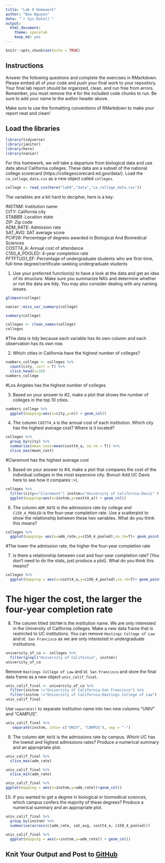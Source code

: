 ```yaml
---
title: "Lab 9 Homework"
author: "Bao Nguyen"
date: "`r Sys.Date()`"
output:
  html_document: 
    theme: spacelab
    keep_md: yes
---
```


```r
knitr::opts_chunk$set(echo = TRUE)
```

## Instructions
Answer the following questions and complete the exercises in RMarkdown. Please embed all of your code and push your final work to your repository. Your final lab report should be organized, clean, and run free from errors. Remember, you must remove the `#` for the included code chunks to run. Be sure to add your name to the author header above.  

Make sure to use the formatting conventions of RMarkdown to make your report neat and clean!  

## Load the libraries
```r
library(tidyverse)
library(janitor)
library(here)
library(naniar)
``` 

For this homework, we will take a departure from biological data and use data about California colleges. These data are a subset of the national college scorecard (https://collegescorecard.ed.gov/data/). Load the `ca_college_data.csv` as a new object called `colleges`.
```r
college <- read_csv(here("lab9","data","ca_college_data.csv"))
```

The variables are a bit hard to decipher, here is a key:  

INSTNM: Institution name  
CITY: California city  
STABBR: Location state  
ZIP: Zip code  
ADM_RATE: Admission rate  
SAT_AVG: SAT average score  
PCIP26: Percentage of degrees awarded in Biological And Biomedical Sciences  
COSTT4_A: Annual cost of attendance  
C150_4_POOLED: 4-year completion rate  
PFTFTUG1_EF: Percentage of undergraduate students who are first-time, full-time degree/certificate-seeking undergraduate students  

1. Use your preferred function(s) to have a look at the data and get an idea of its structure. Make sure you summarize NA's and determine whether or not the data are tidy. You may also consider dealing with any naming issues.
```r
glimpse(college)
```

```r
naniar::miss_var_summary(college)
```

```r
summary(college)
```

```r
colleges <- clean_names(college)
colleges
```

#The data is tidy because each variable has its own column and each observation has its own row.

2. Which cities in California have the highest number of colleges?
```r
numbers_college <- colleges %>% 
  count(city, sort = T) %>% 
  slice_head(n=10)
numbers_college
```

#Los Angeles has the highest number of colleges

3. Based on your answer to #2, make a plot that shows the number of colleges in the top 10 cities.
```r
numbers_college %>% 
  ggplot(mapping=aes(x=city,y=n)) + geom_col()
```

4. The column `COSTT4_A` is the annual cost of each institution. Which city has the highest average cost? Where is it located?
```r
colleges %>% 
  group_by(city) %>% 
  summarise(mean_cost=mean(costt4_a, na.rm = T)) %>% 
  slice_max(mean_cost)
```
#Claremont has the highest average cost

5. Based on your answer to #4, make a plot that compares the cost of the individual colleges in the most expensive city. Bonus! Add UC Davis here to see how it compares :>).
```r
colleges %>% 
  filter(city=="Claremont"| instnm=="University of California-Davis" ) %>% 
  ggplot(mapping=aes(x=instnm,y=costt4_a)) + geom_col() 
```

6. The column `ADM_RATE` is the admissions rate by college and `C150_4_POOLED` is the four-year completion rate. Use a scatterplot to show the relationship between these two variables. What do you think this means?
```r
colleges %>% 
  ggplot(mapping= aes(x=adm_rate,y=c150_4_pooled),na.rm=T)+ geom_point()+geom_smooth()
```

#The lower the admission rate, the higher the four-year completion rate

7. Is there a relationship between cost and four-year completion rate? (You don't need to do the stats, just produce a plot). What do you think this means?
```r
colleges %>% 
  ggplot(mapping = aes(x=costt4_a,y=c150_4_pooled),na.rm=T)+ geom_point()+ geom_smooth()
```

# The higer the cost, the larger the four-year completion rate

8. The column titled `INSTNM` is the institution name. We are only interested in the University of California colleges. Make a new data frame that is restricted to UC institutions. You can remove `Hastings College of Law` and `UC San Francisco` as we are only interested in undergraduate institutions.
```r
university_of_ca <- colleges %>% 
  filter(grepl("University of California", instnm))
university_of_ca
```

Remove `Hastings College of Law` and `UC San Francisco` and store the final data frame as a new object `univ_calif_final`.
```r
univ_calif_final <- university_of_ca %>% 
  filter(instnm !="University of California-San Francisco") %>% 
  filter(instnm !="University of California-Hastings College of Law")
univ_calif_final
```

Use `separate()` to separate institution name into two new columns "UNIV" and "CAMPUS".
```r
univ_calif_final %>% 
   separate(instnm, into= c("UNIV", "CAMPUS"), sep = "-")
```

9. The column `ADM_RATE` is the admissions rate by campus. Which UC has the lowest and highest admissions rates? Produce a numerical summary and an appropriate plot.
```r
univ_calif_final %>% 
  slice_max(adm_rate)
```
```r
univ_calif_final %>% 
  slice_min(adm_rate)
```

```r
univ_calif_final %>% 
ggplot(mapping = aes(x=instnm,y=adm_rate))+geom_col()
```

10. If you wanted to get a degree in biological or biomedical sciences, which campus confers the majority of these degrees? Produce a numerical summary and an appropriate plot.
```r
univ_calif_final %>% 
  group_by(instnm) %>% 
  summarise(across(c(adm_rate, sat_avg, costt4_a, c150_4_pooled)))
```

```r
univ_calif_final %>% 
  ggplot(mapping = aes(x=instnm,y=adm_rate)) + geom_col()
```

## Knit Your Output and Post to [GitHub](https://github.com/FRS417-DataScienceBiologists)